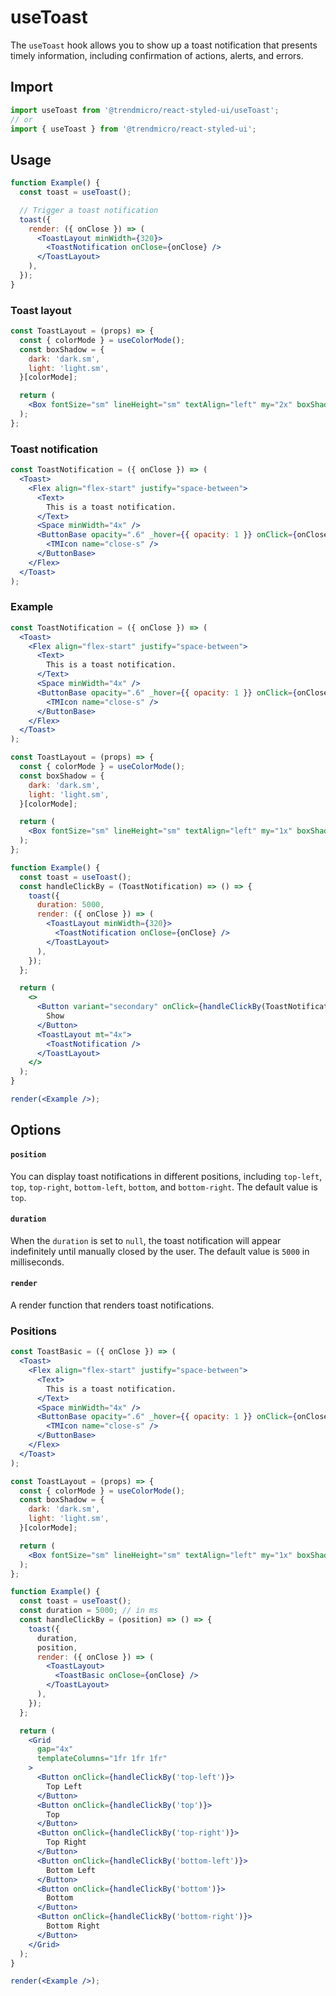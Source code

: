 # useToast

The `useToast` hook allows you to show up a toast notification that presents timely information, including confirmation of actions, alerts, and errors.

## Import

```js
import useToast from '@trendmicro/react-styled-ui/useToast';
// or
import { useToast } from '@trendmicro/react-styled-ui';
```

## Usage

```jsx disabled
function Example() {
  const toast = useToast();

  // Trigger a toast notification
  toast({
    render: ({ onClose }) => (
      <ToastLayout minWidth={320}>
        <ToastNotification onClose={onClose} />
      </ToastLayout>
    ),
  });
}
```

### Toast layout

```jsx disabled
const ToastLayout = (props) => {
  const { colorMode } = useColorMode();
  const boxShadow = {
    dark: 'dark.sm',
    light: 'light.sm',
  }[colorMode];

  return (
    <Box fontSize="sm" lineHeight="sm" textAlign="left" my="2x" boxShadow={boxShadow} {...props} />
  );
};
```

### Toast notification

```jsx disabled
const ToastNotification = ({ onClose }) => (
  <Toast>
    <Flex align="flex-start" justify="space-between">
      <Text>
        This is a toast notification.
      </Text>
      <Space minWidth="4x" />
      <ButtonBase opacity=".6" _hover={{ opacity: 1 }} onClick={onClose}>
        <TMIcon name="close-s" />
      </ButtonBase>
    </Flex>
  </Toast>
);
```

### Example

```jsx noInline
const ToastNotification = ({ onClose }) => (
  <Toast>
    <Flex align="flex-start" justify="space-between">
      <Text>
        This is a toast notification.
      </Text>
      <Space minWidth="4x" />
      <ButtonBase opacity=".6" _hover={{ opacity: 1 }} onClick={onClose}>
        <TMIcon name="close-s" />
      </ButtonBase>
    </Flex>
  </Toast>
);

const ToastLayout = (props) => {
  const { colorMode } = useColorMode();
  const boxShadow = {
    dark: 'dark.sm',
    light: 'light.sm',
  }[colorMode];

  return (
    <Box fontSize="sm" lineHeight="sm" textAlign="left" my="1x" boxShadow={boxShadow} {...props} />
  );
};

function Example() {
  const toast = useToast();
  const handleClickBy = (ToastNotification) => () => {
    toast({
      duration: 5000,
      render: ({ onClose }) => (
        <ToastLayout minWidth={320}>
          <ToastNotification onClose={onClose} />
        </ToastLayout>
      ),
    });
  };

  return (
    <>
      <Button variant="secondary" onClick={handleClickBy(ToastNotification)}>
        Show
      </Button>
      <ToastLayout mt="4x">
        <ToastNotification />
      </ToastLayout>
    </>
  );
}

render(<Example />);
```

## Options

#### `position`

You can display toast notifications in different positions, including `top-left`, `top`, `top-right`, `bottom-left`, `bottom`, and `bottom-right`. The default value is `top`.

#### `duration`

When the `duration` is set to `null`, the toast notification will appear indefinitely until manually closed by the user. The default value is `5000` in milliseconds.

#### `render`

A render function that renders toast notifications.

### Positions

```jsx noInline
const ToastBasic = ({ onClose }) => (
  <Toast>
    <Flex align="flex-start" justify="space-between">
      <Text>
        This is a toast notification.
      </Text>
      <Space minWidth="4x" />
      <ButtonBase opacity=".6" _hover={{ opacity: 1 }} onClick={onClose}>
        <TMIcon name="close-s" />
      </ButtonBase>
    </Flex>
  </Toast>
);

const ToastLayout = (props) => {
  const { colorMode } = useColorMode();
  const boxShadow = {
    dark: 'dark.sm',
    light: 'light.sm',
  }[colorMode];

  return (
    <Box fontSize="sm" lineHeight="sm" textAlign="left" my="1x" boxShadow={boxShadow} {...props} />
  );
};

function Example() {
  const toast = useToast();
  const duration = 5000; // in ms
  const handleClickBy = (position) => () => {
    toast({
      duration,
      position,
      render: ({ onClose }) => (
        <ToastLayout>
          <ToastBasic onClose={onClose} />
        </ToastLayout>
      ),
    });
  };

  return (
    <Grid
      gap="4x"
      templateColumns="1fr 1fr 1fr"
    >
      <Button onClick={handleClickBy('top-left')}>
        Top Left
      </Button>
      <Button onClick={handleClickBy('top')}>
        Top
      </Button>
      <Button onClick={handleClickBy('top-right')}>
        Top Right
      </Button>
      <Button onClick={handleClickBy('bottom-left')}>
        Bottom Left
      </Button>
      <Button onClick={handleClickBy('bottom')}>
        Bottom
      </Button>
      <Button onClick={handleClickBy('bottom-right')}>
        Bottom Right
      </Button>
    </Grid>
  );
}

render(<Example />);
```

